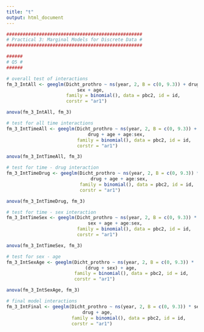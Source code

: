 ```yaml
---
title: "t"
output: html_document
---
```


```r
##################################################
# Practical 3: Marginal Models for Discrete Data #
##################################################

######
# Q5 #
######

# overall test of interactions
fm_3_IntAll <- geeglm(Dicht_prothro ~ ns(year, 2, B = c(0, 9.3)) + drug + 
                          sex + age,
                      family = binomial(), data = pbc2, id = id, 
                      corstr = "ar1")

anova(fm_3_IntAll, fm_3)

# test for all time interactions
fm_3_IntTimeAll <- geeglm(Dicht_prothro ~ ns(year, 2, B = c(0, 9.3)) + sex + 
                              drug + age + age:sex, 
                          family = binomial(), data = pbc2, id = id, 
                          corstr = "ar1")

anova(fm_3_IntTimeAll, fm_3)

# test for time - drug interaction
fm_3_IntTimeDrug <- geeglm(Dicht_prothro ~ ns(year, 2, B = c(0, 9.3)) * sex + 
                               drug + age + age:sex, 
                           family = binomial(), data = pbc2, id = id, 
                           corstr = "ar1")

anova(fm_3_IntTimeDrug, fm_3)

# test for time - sex interaction
fm_3_IntTimeSex <- geeglm(Dicht_prothro ~ ns(year, 2, B = c(0, 9.3)) * drug + 
                              sex + age + age:sex, 
                          family = binomial(), data = pbc2, id = id, 
                          corstr = "ar1")

anova(fm_3_IntTimeSex, fm_3)

# test for sex - age
fm_3_IntSexAge <- geeglm(Dicht_prothro ~ ns(year, 2, B = c(0, 9.3)) * 
                             (drug + sex) + age, 
                         family = binomial(), data = pbc2, id = id, 
                         corstr = "ar1")

anova(fm_3_IntSexAge, fm_3)

# final model interactions
fm_3_IntFinal <- geeglm(Dicht_prothro ~ ns(year, 2, B = c(0, 9.3)) * sex + 
                            drug + age, 
                        family = binomial(), data = pbc2, id = id, 
                        corstr = "ar1")
```


